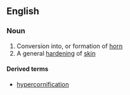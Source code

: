 ==English==

===Noun===
{{en-noun|~}}

# Conversion into, or formation of [[horn]]
# A general [[hardening]] of [[skin]]

====Derived terms====
* [[hypercornification]]